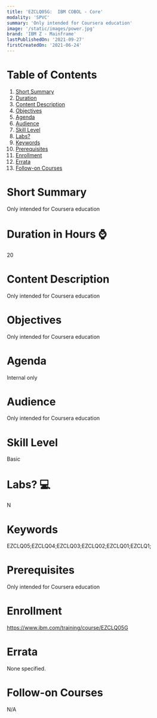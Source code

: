 ```yaml
---
title: 'EZCLQ05G:  IBM COBOL - Core'
modality: 'SPVC'
summary: 'Only intended for Coursera education'
image: '/static/images/power.jpg'
brand: 'IBM Z - Mainframe'
lastPublishedOn: '2021-09-27'
firstCreatedOn: '2021-06-24'
---
```

# Table of Contents
1.  [Short Summary](#short-summary)
2.  [Duration](#duration-in-hours-)
3.  [Content Description](#content-description)
4.  [Objectives](#objectives)
5.  [Agenda](#agenda)
6.  [Audience](#audience)
7.  [Skill Level](#skill-level)
8.  [Labs?](#labs-)
9.  [Keywords](#keywords)
10. [Prerequisites](#prerequisites)
11. [Enrollment](#enrollment)
12. [Errata](#errata)
13. [Follow-on Courses](#follow-on-courses)

# Short Summary
Only intended for Coursera education

# Duration in Hours ⌚
20

# Content Description
<p>Only intended for Coursera education</p>

# Objectives
<p>Only intended for Coursera education</p>

# Agenda
<p>Internal only</p>

# Audience
<p>Only intended for Coursera education</p>

# Skill Level
Basic               

# Labs? 💻
N

# Keywords
EZCLQ05;EZCLQ04;EZCLQ03;EZCLQ02;EZCLQ01;EZCLQ1;

# Prerequisites
<p>Only intended for Coursera education</p>

# Enrollment
https://www.ibm.com/training/course/EZCLQ05G

# Errata
None specified.

# Follow-on Courses
N/A

